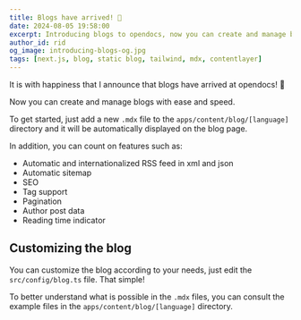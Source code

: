 ```yaml
---
title: Blogs have arrived! 🎉
date: 2024-08-05 19:58:00
excerpt: Introducing blogs to opendocs, now you can create and manage blogs for your projects with ease and speed.
author_id: rid
og_image: introducing-blogs-og.jpg
tags: [next.js, blog, static blog, tailwind, mdx, contentlayer]
---
```


It is with happiness that I announce that blogs have arrived at opendocs! 🎉

Now you can create and manage blogs with ease and speed.

To get started, just add a new `.mdx` file to the `apps/content/blog/[language]` directory and it will be automatically displayed on the blog page.

In addition, you can count on features such as:

- Automatic and internationalized RSS feed in xml and json
- Automatic sitemap
- SEO
- Tag support
- Pagination
- Author post data
- Reading time indicator

## Customizing the blog

You can customize the blog according to your needs, just edit the `src/config/blog.ts` file. That simple!

To better understand what is possible in the `.mdx` files, you can consult the example files in the `apps/content/blog/[language]` directory.


